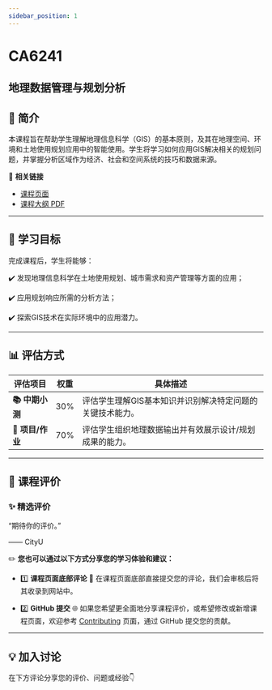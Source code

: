 ```yaml
---
sidebar_position: 1
---
```


# CA6241
## 地理数据管理与规划分析

## **📘 简介**
本课程旨在帮助学生理解地理信息科学（GIS）的基本原则，及其在地理空间、环境和土地使用规划应用中的智能使用。学生将学习如何应用GIS解决相关的规划问题，并掌握分析区域作为经济、社会和空间系统的技巧和数据来源。

🔗 **相关链接**
- [课程页面](https://www.cityu.edu.hk/catalogue/pg/202425/course/CA6241.htm)
- [课程大纲 PDF](https://www.cityu.edu.hk/catalogue/pg/202425/course/CA6241.pdf)

---

## **🎯 学习目标**

完成课程后，学生将能够：

✔️ 发现地理信息科学在土地使用规划、城市需求和资产管理等方面的应用；

✔️ 应用规划响应所需的分析方法；

✔️ 探索GIS技术在实际环境中的应用潜力。

---

## **📊 评估方式**

| **评估项目**          | **权重** | **具体描述**                                                                                       |
|----------------------|---------|---------------------------------------------------------------------------------------------------|
| **📚 中期小测**       | 30%     | 评估学生理解GIS基本知识并识别解决特定问题的关键技术能力。                                              |
| **📝 项目/作业**      | 70%     | 评估学生组织地理数据输出并有效展示设计/规划成果的能力。                                                |

---

## **💬 课程评价**

### ✨ **精选评价**
<div className={commentStyles.commentBox}>
    <p className={commentStyles.commentText}>
        “期待你的评价。”
    </p>
    <p className={commentStyles.commentAuthor}>—— CityU</p>
</div>

✏️ **您也可以通过以下方式分享您的学习体验和建议：**

- 1️⃣ **课程页面底部评论**
💬 在课程页面底部直接提交您的评论，我们会审核后将其收录到网站中。

- 2️⃣ **GitHub 提交**
🌐 如果您希望更全面地分享课程评价，或希望修改或新增课程页面，欢迎参考 [Contributing](https://penjc.github.io/CityU/contributing) 页面，通过 GitHub 提交您的贡献。

---

## **💡 加入讨论**

在下方评论分享您的评价、问题或经验👇
<Utterances />